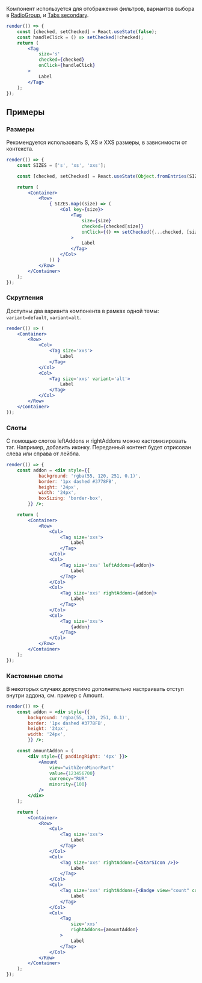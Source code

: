 
Компонент используется для отображения фильтров,
вариантов выбора в <a href="/docs/компоненты-radiogroup--radio-group">RadioGroup</a>,
и <a href="/docs/компоненты-tabs--tabs">Tabs secondary</a>.

```jsx live
render(() => {
    const [checked, setChecked] = React.useState(false);
    const handleClick = () => setChecked(!checked);
    return (
        <Tag
            size='s'
            checked={checked}
            onClick={handleClick}
        >
            Label
        </Tag>
    );
});
```

## Примеры

### Размеры
Рекомендуется использовать S, XS и XXS размеры, в зависимости от контекста.

```jsx live
render(() => {
    const SIZES = ['s', 'xs', 'xxs'];

    const [checked, setChecked] = React.useState(Object.fromEntries(SIZES.map((key) => [key, false])));

    return (
        <Container>
            <Row>
                { SIZES.map((size) => (
                    <Col key={size}>
                        <Tag
                            size={size}
                            checked={checked[size]}
                            onClick={() => setChecked({...checked, [size]: !checked[size]})}
                        >
                            Label
                        </Tag>
                    </Col>
                )) }
            </Row>
        </Container>
    );
});
```

### Скругления
Доступны два варианта компонента в рамках одной темы: `variant=default`, `variant=alt`.

```jsx live
render(() => (
    <Container>
        <Row>
            <Col>
                <Tag size='xxs'>
                    Label
                </Tag>
            </Col>
            <Col>
                <Tag size='xxs' variant='alt'>
                    Label
                </Tag>
            </Col>
        </Row>
    </Container>
));
```

### Слоты
С помощью слотов leftAddons и rightAddons можно кастомизировать тэг. Например, добавить иконку.
Переданный контент будет отрисован слева или справа от лейбла.

```jsx live
render(() => {
    const addon = <div style={{
            background: 'rgba(55, 120, 251, 0.1)',
            border: '1px dashed #3778FB',
            height: '24px',
            width: '24px',
            boxSizing: 'border-box',
        }} />;

    return (
        <Container>
            <Row>
                <Col>
                    <Tag size='xxs'>
                        Label
                    </Tag>
                </Col>
                <Col>
                    <Tag size='xxs' leftAddons={addon}>
                        Label
                    </Tag>
                </Col>
                <Col>
                    <Tag size='xxs' rightAddons={addon}>
                        Label
                    </Tag>
                </Col>
                <Col>
                    <Tag size='xxs'>
                        {addon}
                    </Tag>
                </Col>
            </Row>
        </Container>
    );
});
```

### Кастомные слоты
В некоторых случаях допустимо дополнительно настраивать отступ внутри аддона, см. пример с Amount.

```jsx live
render(() => {
    const addon = <div style={{
        background: 'rgba(55, 120, 251, 0.1)',
        border: '1px dashed #3778FB',
        height: '24px',
        width: '24px',
        }} />;

    const amountAddon = (
        <div style={{ paddingRight: '4px' }}>
            <Amount
                view="withZeroMinorPart"
                value={123456700}
                currency="RUR"
                minority={100}
            />
        </div>
    );

    return (
        <Container>
            <Row>
                <Col>
                    <Tag size='xxs'>
                        Label
                    </Tag>
                </Col>
                <Col>
                    <Tag size='xxs' rightAddons={<StarSIcon />}>
                        Label
                    </Tag>
                </Col>
                <Col>
                    <Tag size='xxs' rightAddons={<Badge view="count" content={1} />}>
                        Label
                    </Tag>
                </Col>
                <Col>
                    <Tag
                        size='xxs'
                        rightAddons={amountAddon}
                    >
                        Label
                    </Tag>
                </Col>
            </Row>
        </Container>
    );
});
```
